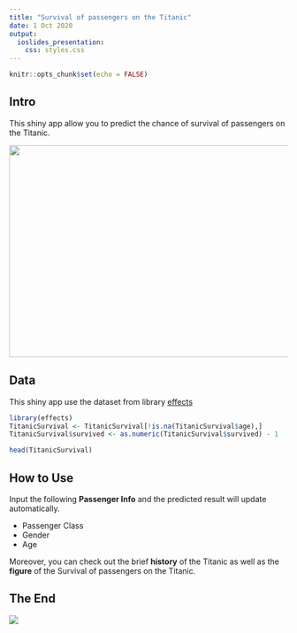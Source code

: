 ---
title: "Survival of passengers on the Titanic"
date: 1 Oct 2020
output:
  ioslides_presentation:
    css: styles.css
---

```{r setup, include=FALSE}
knitr::opts_chunk$set(echo = FALSE)
```

## Intro
This shiny app allow you to predict the chance of survival of passengers on the Titanic.

![](Titanic/www/Titanic.jpg){#id .class width=512px height=384px}

## Data
This shiny app use the dataset from library [effects](https://www.rdocumentation.org/packages/effects/versions/2.2-4/topics/Titanic) 

```{r, include=FALSE}
library(effects)
TitanicSurvival <- TitanicSurvival[!is.na(TitanicSurvival$age),]
TitanicSurvival$survived <- as.numeric(TitanicSurvival$survived) - 1
```

```{r, echo=TRUE}
head(TitanicSurvival)
```

## How to Use

Input the following **Passenger Info** and the predicted result will update automatically.

 - Passenger Class
 - Gender
 - Age
 
Moreover, you can check out the brief **history** of the Titanic as well as the **figure** of the Survival of passengers on the Titanic.

## The End

![](Titanic/www/alive.jpg)

